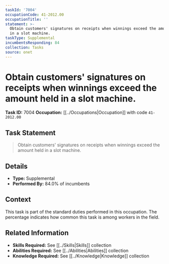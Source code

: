 ```yaml
---
taskId: '7004'
occupationCode: 41-2012.00
occupationTitle: ''
statement: >-
  Obtain customers' signatures on receipts when winnings exceed the amount held
  in a slot machine.
taskType: Supplemental
incumbentsResponding: 84
collection: Tasks
source: onet
---
```

# Obtain customers' signatures on receipts when winnings exceed the amount held in a slot machine.

**Task ID:** 7004
**Occupation:** [[../Occupations|Occupation]] with code `41-2012.00`

## Task Statement

> Obtain customers' signatures on receipts when winnings exceed the amount held in a slot machine.

## Details

- **Type:** Supplemental
- **Performed By:** 84.0% of incumbents

## Context

This task is part of the standard duties performed in this occupation. The percentage indicates how common this task is among workers in the field.

## Related Information

- **Skills Required:** See [[../Skills|Skills]] collection
- **Abilities Required:** See [[../Abilities|Abilities]] collection
- **Knowledge Required:** See [[../Knowledge|Knowledge]] collection
